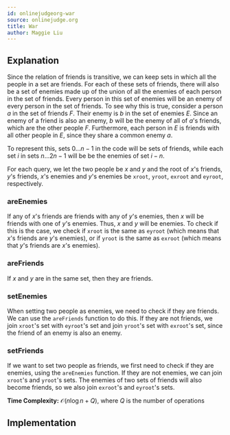 ```yaml
---
id: onlinejudgeorg-war
source: onlinejudge.org
title: War
author: Maggie Liu
---
```


## Explanation

Since the relation of friends is transitive, we can keep sets in which all the people in a set are friends. For each of these sets of friends, there will also be a set of enemies made up of the union of all the enemies of each person in the set of friends. Every person in this set of enemies will be an enemy of every person in the set of friends. To see why this is true, consider a person $a$ in the set of friends $F$. Their enemy is $b$ in the set of enemies $E$. Since an enemy of a friend is also an enemy, $b$ will be the enemy of all of $a$'s friends, which are the other people $F$. Furthermore, each person in $E$ is friends with all other people in $E$, since they share a common enemy $a$. 

To represent this, sets $0 \dots n - 1$ in the code will be sets of friends, while each set $i$ in sets $n \dots 2n - 1$ will be be the enemies of set $i - n$.

For each query, we let the two people be $x$ and $y$ and the root of $x$'s friends, $y$'s friends, $x$'s enemies and $y$'s enemies be $\texttt{xroot}$, $\texttt{yroot}$, $\texttt{exroot}$ and $\texttt{eyroot}$, respectively.

### areEnemies
If any of $x$'s friends are friends with any of $y$'s enemies, then $x$ will be friends with one of $y$'s enemies. Thus, $x$ and $y$ will be enemies. To check if this is the case, we check if $\texttt{xroot}$ is the same as $\texttt{eyroot}$ (which means that $x$'s friends are $y$'s enemies), or if $\texttt{yroot}$ is the same as $\texttt{exroot}$ (which means that $y$'s friends are $x$'s enemies).

### areFriends
If $x$ and $y$ are in the same set, then they are friends.

### setEnemies
When setting two people as enemies, we need to check if they are friends. We can use the $\texttt{areFriends}$ function to do this. If they are not friends, we join $\texttt{xroot}$'s set with $\texttt{eyroot}$'s set and join $\texttt{yroot}$'s set with $\texttt{exroot}$'s set, since the friend of an enemy is also an enemy.

### setFriends
If we want to set two people as friends, we first need to check if they are enemies, using the $\texttt{areEnemies}$ function. If they are not enemies, we can join $\texttt{xroot}$'s and $\texttt{yroot}$'s sets. The enemies of two sets of friends will also become friends, so we also join $\texttt{exroot}$'s and $\texttt{eyroot}$'s sets.

**Time Complexity:** $\mathcal{O}(n\log n + Q)$, where $Q$ is the number of operations

## Implementation

<LanguageSection>

<CPPSection>

</CPPSection>

</LanguageSection>